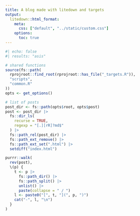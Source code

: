 ```yaml
---
title: A blog made with litedown and targets
output:
  litedown::html_format:
    meta:
      css: ["default", "../static/custom.css"]
    options:
      toc: true
---
```


```r
#| echo: false
#| results: "asis"

# shared functions
source(fs::path(
  rprojroot::find_root(rprojroot::has_file("_targets.R")),
  "scripts",
  "common.R"
))
opts <- get_options()

# list of posts
post_dir <- fs::path(opts$root, opts$post)
post <- post_dir |>
  fs::dir_ls(
    recurse = TRUE,
    regexp = "[.][rR]?md$"
  ) |> 
  fs::path_rel(post_dir) |> 
  fs::path_ext_remove() |> 
  fs::path_ext_set(".html") |> 
  setdiff("index.html")

purrr::walk(
  rev(post), 
  \(p) {
    t <- p |> 
      fs::path_dir() |> 
      fs::path_split() |> 
      unlist() |> 
      paste(collapse = " / ")
    l <- paste0("[", t, "](", p, ")")
    cat("-", l, "\n")
  }
)
```

